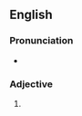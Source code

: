==English==

===Pronunciation===
* {{IPA|/ˈbaʊnsi.ɪst/|lang=en}}

===Adjective===
{{head|en|superlative adjective}}

# {{en-superlative of|bouncy}}
